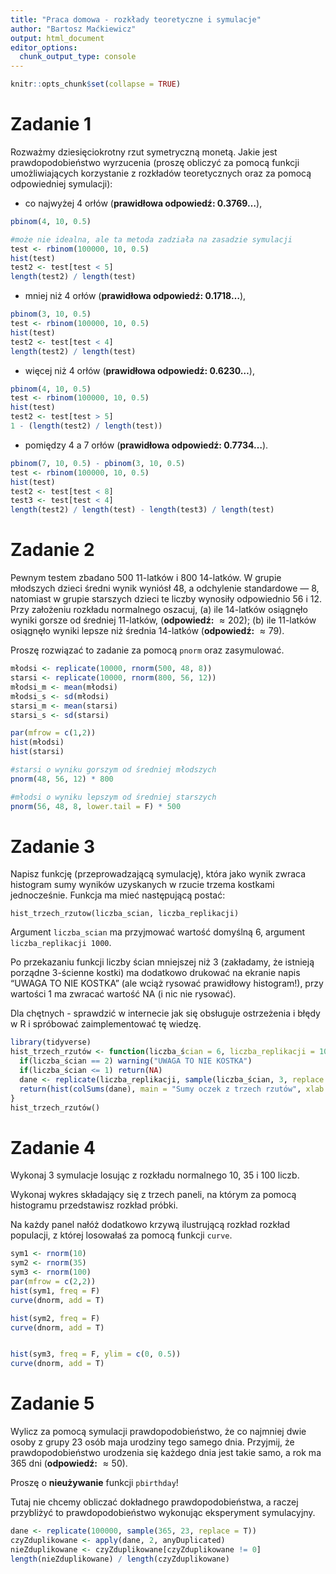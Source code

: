 ```yaml
---
title: "Praca domowa - rozkłady teoretyczne i symulacje"
author: "Bartosz Maćkiewicz"
output: html_document
editor_options: 
  chunk_output_type: console
---
```


```r
knitr::opts_chunk$set(collapse = TRUE)
```

# Zadanie 1

Rozważmy dziesięciokrotny rzut symetryczną monetą. Jakie jest prawdopodobieństwo wyrzucenia (proszę obliczyć za pomocą funkcji umożliwiających korzystanie z rozkładów teoretycznych oraz za pomocą odpowiedniej symulacji):

* co najwyżej 4 orłów (**prawidłowa odpowiedź: 0.3769...**),

```r
pbinom(4, 10, 0.5)

#może nie idealna, ale ta metoda zadziała na zasadzie symulacji
test <- rbinom(100000, 10, 0.5)
hist(test)
test2 <- test[test < 5]
length(test2) / length(test)

```


* mniej niż 4 orłów (**prawidłowa odpowiedź: 0.1718...**),

```r
pbinom(3, 10, 0.5)
test <- rbinom(100000, 10, 0.5)
hist(test)
test2 <- test[test < 4]
length(test2) / length(test)
```

* więcej niż 4 orłów (**prawidłowa odpowiedź: 0.6230...**),

```r
pbinom(4, 10, 0.5)
test <- rbinom(100000, 10, 0.5)
hist(test)
test2 <- test[test > 5]
1 - (length(test2) / length(test))
```

* pomiędzy 4 a 7 orłów (**prawidłowa odpowiedź: 0.7734...**).

```r
pbinom(7, 10, 0.5) - pbinom(3, 10, 0.5)
test <- rbinom(100000, 10, 0.5)
hist(test)
test2 <- test[test < 8]
test3 <- test[test < 4]
length(test2) / length(test) - length(test3) / length(test)
```

# Zadanie 2

Pewnym testem zbadano 500 11-latków i 800 14-latków. W grupie młodszych dzieci średni wynik wyniósł 48, a odchylenie standardowe --- 8, natomiast w grupie starszych dzieci te liczby wynosiły odpowiednio 56 i 12. Przy założeniu rozkładu normalnego oszacuj, (a) ile 14-latków osiągnęło wyniki gorsze od średniej 11-latków, (**odpowiedź:** $\approx 202$); (b) ile 11-latków osiągnęło wyniki lepsze niż średnia 14-latków (**odpowiedź:** $\approx 79$).

Proszę rozwiązać to zadanie za pomocą `pnorm` oraz zasymulować.

```r
młodsi <- replicate(10000, rnorm(500, 48, 8))
starsi <- replicate(10000, rnorm(800, 56, 12))
młodsi_m <- mean(młodsi)
młodsi_s <- sd(młodsi)
starsi_m <- mean(starsi)
starsi_s <- sd(starsi)

par(mfrow = c(1,2))
hist(młodsi)
hist(starsi)

#starsi o wyniku gorszym od średniej młodszych
pnorm(48, 56, 12) * 800

#młodsi o wyniku lepszym od średniej starszych
pnorm(56, 48, 8, lower.tail = F) * 500

```



# Zadanie 3

Napisz funkcję (przeprowadzającą symulację), która jako wynik zwraca histogram sumy wyników uzyskanych w rzucie trzema kostkami jednocześnie. Funkcja ma mieć następującą postać:

`hist_trzech_rzutow(liczba_scian, liczba_replikacji)`

Argument `liczba_scian` ma przyjmować wartość domyślną 6, argument `liczba_replikacji 1000`.

Po przekazaniu funkcji liczby ścian mniejszej niż 3 (zakładamy, że istnieją porządne 3-ścienne kostki) ma dodatkowo drukować na ekranie napis "UWAGA TO NIE KOSTKA" (ale wciąż rysować prawidłowy histogram!), przy wartości 1 ma zwracać wartość NA (i nic nie rysować).

Dla chętnych - sprawdzić w internecie jak się obsługuje ostrzeżenia i błędy w R i spróbować zaimplementować tę wiedzę.

```r
library(tidyverse)
hist_trzech_rzutów <- function(liczba_ścian = 6, liczba_replikacji = 1000){
  if(liczba_ścian == 2) warning("UWAGA TO NIE KOSTKA")
  if(liczba_ścian <= 1) return(NA)
  dane <- replicate(liczba_replikacji, sample(liczba_ścian, 3, replace = T))
  return(hist(colSums(dane), main = "Sumy oczek z trzech rzutów", xlab = "Suma oczek", ylab = "Liczba wystąpień"))
}
hist_trzech_rzutów()
```

# Zadanie 4

Wykonaj 3 symulacje losując z rozkładu normalnego 10, 35 i 100 liczb.

Wykonaj wykres składający się z trzech paneli, na którym za pomocą histogramu przedstawisz rozkład próbki. 

Na każdy panel nałóż dodatkowo krzywą ilustrującą rozkład rozkład populacji, z której losowałaś za pomocą funkcji `curve`. 

```r
sym1 <- rnorm(10)
sym2 <- rnorm(35)
sym3 <- rnorm(100)
par(mfrow = c(2,2))
hist(sym1, freq = F)
curve(dnorm, add = T)

hist(sym2, freq = F)
curve(dnorm, add = T)


hist(sym3, freq = F, ylim = c(0, 0.5))
curve(dnorm, add = T)

```

# Zadanie 5 

Wylicz za pomocą symulacji prawdopodobieństwo, że co najmniej dwie osoby z grupy 23 osób maja urodziny tego samego dnia. Przyjmij, że prawdopodobieństwo urodzenia się każdego dnia jest takie samo, a rok ma 365 dni (**odpowiedź:** $\approx 50%$).

Proszę o **nieużywanie** funkcji `pbirthday`! 

Tutaj nie chcemy obliczać dokładnego prawdopodobieństwa, a raczej przybliżyć to prawdopodobieństwo wykonując eksperyment symulacyjny.

```r
dane <- replicate(100000, sample(365, 23, replace = T))
czyZduplikowane <- apply(dane, 2, anyDuplicated)
nieZduplikowane <- czyZduplikowane[czyZduplikowane != 0]
length(nieZduplikowane) / length(czyZduplikowane)

```